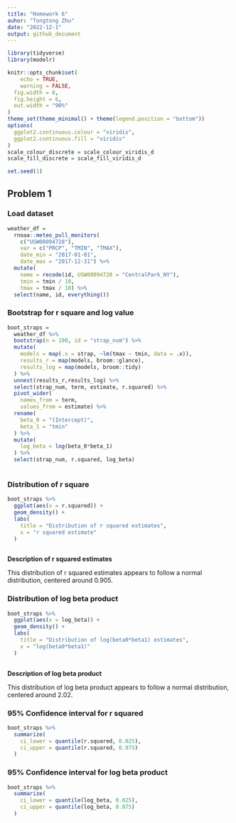 ```yaml
---
title: "Homework 6"
auhor: "Tongtong Zhu"
date: "2022-12-1"
output: github_document
---
```


```r
library(tidyverse)
library(modelr)

knitr::opts_chunk$set(
	echo = TRUE,
	warning = FALSE,
  fig.width = 8,
  fig.height = 6,
  out.width = "90%"
)
theme_set(theme_minimal() + theme(legend.position = "bottom"))
options(
  ggplot2.continuous.colour = "viridis",
  ggplot2.continuous.fill = "viridis"
)
scale_colour_discrete = scale_colour_viridis_d
scale_fill_discrete = scale_fill_viridis_d

set.seed(1)
```

## Problem 1

### Load dataset

```r
weather_df = 
  rnoaa::meteo_pull_monitors(
    c("USW00094728"),
    var = c("PRCP", "TMIN", "TMAX"), 
    date_min = "2017-01-01",
    date_max = "2017-12-31") %>%
  mutate(
    name = recode(id, USW00094728 = "CentralPark_NY"),
    tmin = tmin / 10,
    tmax = tmax / 10) %>%
  select(name, id, everything())
```

### Bootstrap for r square and log value 

```r
boot_straps = 
  weather_df %>%
  bootstrap(n = 100, id = "strap_num") %>% 
  mutate(
    models = map(.x = strap, ~lm(tmax ~ tmin, data = .x)),
    results_r = map(models, broom::glance),
    results_log = map(models, broom::tidy)
  ) %>% 
  unnest(results_r,results_log) %>% 
  select(strap_num, term, estimate, r.squared) %>% 
  pivot_wider(
    names_from = term,
    values_from = estimate) %>% 
  rename(
    beta_0 = "(Intercept)",
    beta_1 = "tmin"
  ) %>% 
  mutate(
    log_beta = log(beta_0*beta_1)
  ) %>% 
  select(strap_num, r.squared, log_beta)
  
```

### Distribution of r square

```r
boot_straps %>% 
  ggplot(aes(x = r.squared)) +
  geom_density() +
  labs(
    title = "Distribution of r squared estimates",
    x = "r squared estimate"
  )
  
```

**Description of r squared estimates** 

This distribution of r squared estimates appears to follow a normal distribution, centered around 0.905.

### Distribution of log beta product

```r
boot_straps %>% 
  ggplot(aes(x = log_beta)) +
  geom_density() +
  labs(
    title = "Distribution of log(beta0*beta1) estimates",
    x = "log(beta0*beta1)"
  )
  
```

**Description of log beta product**

This distribution of log beta product appears to follow a normal distribution, centered around 2.02.

### 95% Confidence interval for r squared

```r
boot_straps %>% 
  summarize(
    ci_lower = quantile(r.squared, 0.025),
    ci_upper = quantile(r.squared, 0.975)
  )

```

### 95% Confidence interval for log beta product

```r
boot_straps %>% 
  summarize(
    ci_lower = quantile(log_beta, 0.025),
    ci_upper = quantile(log_beta, 0.975)
  )

```


